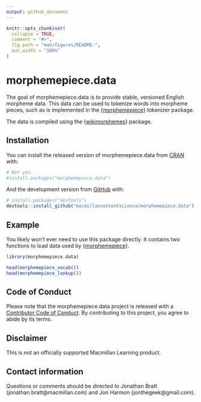 ```yaml
---
output: github_document
---
```


<!-- README.md is generated from README.Rmd. Please edit that file -->

```r
knitr::opts_chunk$set(
  collapse = TRUE,
  comment = "#>",
  fig.path = "man/figures/README-",
  out.width = "100%"
)
```

# morphemepiece.data

<!-- badges: start -->
<!-- badges: end -->

The goal of morphemepiece.data is to provide stable, versioned English morpheme data.
This data can be used to tokenize words into morpheme pieces, such as is implemented in the [{morphemepiece}](https://github.com/macmillancontentscience/morphemepiece) tokenizer package.

The data is compiled using the {[wikimorphemes](https://github.com/macmillancontentscience/wikimorphemes)} package.

## Installation

You can install the released version of morphemepiece.data from [CRAN](https://CRAN.R-project.org) with:

``` r
# Not yet.
#install.packages("morphemepiece.data")
```

And the development version from [GitHub](https://github.com/) with:

``` r
# install.packages("devtools")
devtools::install_github("macmillancontentscience/morphemepiece.data")
```

## Example

You likely won't ever need to use this package directly. 
It contains two functions to load data used by {[morphemepiece](https://github.com/macmillancontentscience/morphemepiece)}.

```r
library(morphemepiece.data)

head(morphemepiece_vocab())
head(morphemepiece_lookup())
```

## Code of Conduct

Please note that the morphemepiece.data project is released with a [Contributor Code of Conduct](https://contributor-covenant.org/version/2/0/CODE_OF_CONDUCT.html). By contributing to this project, you agree to abide by its terms.

## Disclaimer

This is not an officially supported Macmillan Learning product.

## Contact information

Questions or comments should be directed to Jonathan Bratt (jonathan.bratt@macmillan.com) and Jon Harmon (jonthegeek@gmail.com).
